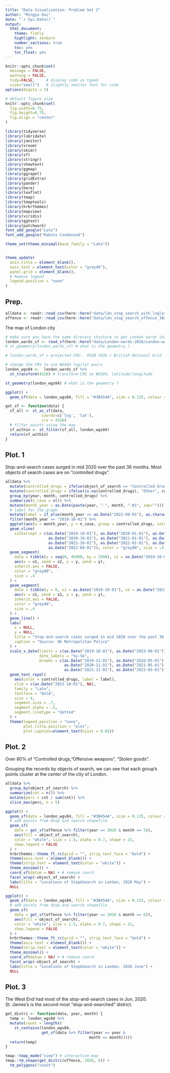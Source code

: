 ```yaml
---
title: "Data Visualization: Problem Set 2"
author: "Mingyu Dai"
date: "`r Sys.Date()`"
output:
  html_document:
    theme: flatly
    highlight: zenburn
    number_sections: true
    toc: yes
    toc_float: yes
---
```


```r
knitr::opts_chunk$set(
  message = FALSE, 
  warning = FALSE, 
  tidy=FALSE,     # display code as typed
  size="small")   # slightly smaller font for code
options(digits = 3)

# default figure size
knitr::opts_chunk$set(
  fig.width=6.75, 
  fig.height=6.75,
  fig.align = "center"
)
```


```r
library(tidyverse)
library(lubridate)
library(janitor)
library(vroom)
library(skimr)
library(sf)
library(stringr)
library(showtext)
library(ggmap)
library(ggrepel)
library(gridExtra)
library(pander)
library(here)
library(leaflet)
library(tmap)
library(tmaptools)
library(hrbrthemes)
library(mapview)
library(viridis)
library(ggtext)
library(patchwork)
font_add_google("Lato")
font_add_google("Roboto Condensed")
```

```r
theme_set(theme_minimal(base_family = "Lato"))


theme_update(
  axis.title = element_blank(),
  axis.text = element_text(color = "grey40"),
  panel.grid = element_blank(), 
  # Remove legend
  legend.position = "none"
)
```


## Prep.

```r
alldata <- readr::read_csv(here::here("data/ldn_stop_search_with_lnglat_36m.csv"), show_col_types = FALSE)
offence <- readr::read_csv(here::here("data/ldn_stop_search_offence_36m.csv"), show_col_types = FALSE)
```


The map of London city

```r
# make sure you have the same direcory stucture to get London wards shapefile
london_wards_sf <- read_sf(here::here("data/London-wards-2018/London-wards-2018_ESRI/London_Ward.shp"))
# st_geometry(london_wards_sf) # what is the geometry ?

# london_wards_sf = projected CRS:  OSGB 1936 / British National Grid

# change the CRS to use WGS84 lng/lat pairs
london_wgs84 <-  london_wards_sf %>%
  st_transform(4326) # transform CRS to WGS84, latitude/longitude

st_geometry(london_wgs84) # what is the geometry ?

ggplot() + 
  geom_sf(data = london_wgs84, fill = "#3B454A", size = 0.125, colour = "#b2b2b277")
```
```r
get_sf <- function(data) {
  sf_all <- st_as_sf(data, 
                coords=c('lng', 'lat'),
                crs = 4326)
  # filter points using the map
  sf_within <- st_filter(sf_all, london_wgs84)
  return(sf_within)
}
```

## Plot. 1

Stop-and-search cases surged in mid 2020 over the past 36 months. Most objects of search cases are on "controlled drugs". 

```r
alldata %>% 
  mutate(controlled_drugs = ifelse(object_of_search == "Controlled drugs", "Controlled drugs", "Other")) %>% 
  mutate(controlled_drugs = ifelse(is.na(controlled_drugs), "Other", controlled_drugs)) %>% 
  group_by(year, month, controlled_drugs) %>% 
  summarize(n_case = n()) %>% 
  mutate(month_year = as.Date(paste(year, "-", month, "-01", sep=""))) %>% 
  # label for the graph
  mutate(label = if_else(month_year == as.Date("2022-09-01"), as.character(controlled_drugs), NA_character_)) %>% 
  filter(month_year >= "2019-10-01") %>% 
  ggplot(aes(x = month_year, y = n_case, group = controlled_drugs, color = controlled_drugs)) + 
  geom_vline(
    xintercept = c(as.Date("2019-10-01"), as.Date("2020-01-01"), as.Date("2020-04-01"), as.Date("2020-07-01"), 
                   as.Date("2020-10-01"), as.Date("2021-01-01"), as.Date("2021-04-01"), as.Date("2021-07-01"), 
                   as.Date("2021-10-01"), as.Date("2022-01-01"), as.Date("2022-04-01"), as.Date("2022-07-01"),
                   as.Date("2022-09-01")), color = "grey80", size = .4) + 
  geom_segment(
    data = tibble(y = seq(0, 45000, by = 2500), x1 = as.Date("2019-10-01"), x2 = as.Date("2022-09-01")),
    aes(x = x1, xend = x2, y = y, yend = y),
    inherit.aes = FALSE,
    color = "grey80",
    size = .4
  ) +
  geom_segment(
    data = tibble(y = 0, x1 = as.Date("2019-10-01"), x2 = as.Date("2022-09-01")),
    aes(x = x1, xend = x2, y = y, yend = y),
    inherit.aes = FALSE,
    color = "grey40",
    size = .4
  ) +
  geom_line() + 
  labs(
    x = NULL, 
    y = NULL, 
    title = "Stop-and-search cases surged in mid 2020 over the past 36 months", 
    caption = "Source: UK Metropolitan Police"
  ) +
  scale_x_date(limits = c(as.Date("2019-10-01"), as.Date("2023-08-01")), 
               date_labels = "%y-%b", 
               breaks = c(as.Date("2019-11-01"), as.Date("2020-05-01"), 
                          as.Date("2020-11-01"), as.Date("2021-05-01"), 
                          as.Date("2021-11-01"), as.Date("2022-05-01")))+
  geom_text_repel(
    aes(color = controlled_drugs, label = label),
    xlim = c(as.Date("2022-10-01"), NA),
    family = "Lato",
    fontface = "bold",
    size = 4, 
    segment.size = .7,
    segment.alpha = .5,
    segment.linetype = "dotted"
  ) +
  theme(legend.position = "none", 
        plot.title.position = "plot", 
        plot.caption=element_text(hjust = 0.65)) 
```
## Plot. 2

Over 80% of "Controlled drugs, "Offensive weapons", "Stolen goods". 

Grouping the records by objects of search, we can see that each group's points cluster at the center of the city of London. 

```r
alldata %>% 
  group_by(object_of_search) %>% 
  summarize(cnt = n()) %>% 
  mutate(perc = cnt / sum(cnt)) %>% 
  slice_max(perc, n = 5)
```

```r
ggplot() + 
  geom_sf(data = london_wgs84, fill = "#3B454A", size = 0.125, colour = "#b2b2b277") +
  # add points from dtop and search shapefile
  geom_sf(
    data = get_sf(offence %>% filter(year == 2020 & month == 5)), 
    aes(fill = object_of_search), 
    color = "white", size = 1.5, alpha = 0.7, shape = 21, 
    show.legend = FALSE
  ) + 
  hrbrthemes::theme_ft_rc(grid = "", strip_text_face = "bold") +
  theme(axis.text = element_blank()) + 
  theme(strip.text = element_text(color = "white")) + 
  theme_minimal() +
  coord_sf(datum = NA) + # remove coord
  facet_wrap(~object_of_search) +
  labs(title = "Locations of Stop&Search in London, 2020 May") +
  NULL

ggplot() + 
  geom_sf(data = london_wgs84, fill = "#3B454A", size = 0.125, colour = "#b2b2b277") +
  # add points from dtop and search shapefile
  geom_sf(
    data = get_sf(offence %>% filter(year == 2020 & month == 6)), 
    aes(fill = object_of_search), 
    color = "white", size = 1.5, alpha = 0.7, shape = 21, 
    show.legend = FALSE
  ) + 
  hrbrthemes::theme_ft_rc(grid = "", strip_text_face = "bold") +
  theme(axis.text = element_blank()) + 
  theme(strip.text = element_text(color = "white")) + 
  theme_minimal() +
  coord_sf(datum = NA) + # remove coord
  facet_wrap(~object_of_search) +
  labs(title = "Locations of Stop&Search in London, 2020 June") +
  NULL
```

## Plot. 3

The West End had most of the stop-and-search cases in Jun, 2020. St. James's is the second most "stop-and-searched" district. 

```r
get_distri <- function(data, year, month) {
  temp <- london_wgs84 %>%
  mutate(count = lengths(
    st_contains(london_wgs84, 
                get_sf(data %>% filter(year == year & 
                                     month == month)))))
  return(temp)
}

tmap::tmap_mode("view") # interactive map
tmap::tm_shape(get_distri(offence, 2020, 6)) +
  tm_polygons("count")
```






